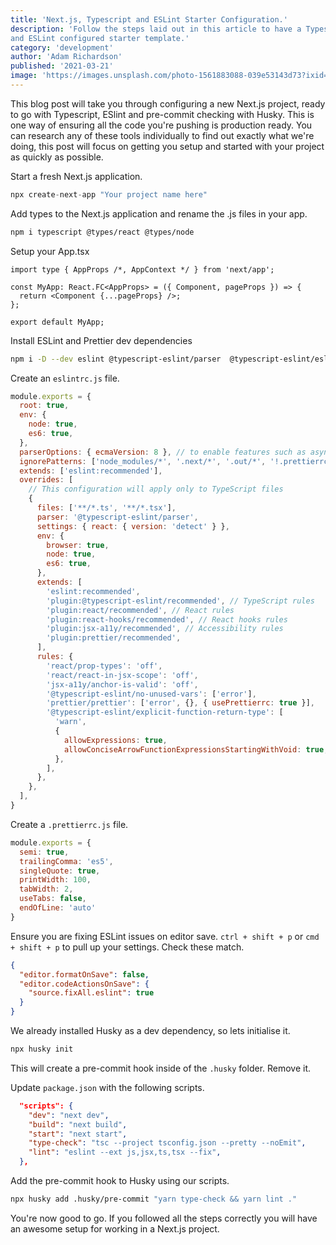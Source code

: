 ---
title: 'Next.js, Typescript and ESLint Starter Configuration.'
description: 'Follow the steps laid out in this article to have a Typescript
and ESLint configured starter template.'
category: 'development'
author: 'Adam Richardson'
published: '2021-03-21'
image: 'https://images.unsplash.com/photo-1561883088-039e53143d73?ixid=MXwxMjA3fDB8MHxwaG90by1wYWdlfHx8fGVufDB8fHw'
---

This blog post will take you through configuring a new Next.js project, ready 
to go with Typescript, ESlint and pre-commit checking with Husky. This is one 
way of ensuring all the code you're pushing is production ready. You can research
any of these tools individually to find out exactly what we're doing, this post 
will focus on getting you setup and started with your project as quickly as possible.

Start a fresh Next.js application.
```js
npx create-next-app "Your project name here"
```

Add types to the Next.js application and rename the .js files in your app.

```bash
npm i typescript @types/react @types/node
```

Setup your App.tsx
```jsx:/pages/_app.tsx
import type { AppProps /*, AppContext */ } from 'next/app';

const MyApp: React.FC<AppProps> = ({ Component, pageProps }) => {
  return <Component {...pageProps} />;
};

export default MyApp;
```
Install ESLint and Prettier dev dependencies
```bash
npm i -D --dev eslint @typescript-eslint/parser  @typescript-eslint/eslint-plugin eslint-plugin-react eslint-plugin-react-hooks eslint-plugin-jsx-a11y prettier eslint-plugin-prettier eslint-config-prettier husky
```

Create an `eslintrc.js` file.
```js:.eslintrc.js
module.exports = {
  root: true,
  env: {
    node: true,
    es6: true,
  },
  parserOptions: { ecmaVersion: 8 }, // to enable features such as async/await
  ignorePatterns: ['node_modules/*', '.next/*', '.out/*', '!.prettierrc.js'], // We don't want to lint generated files nor node_modules, but we want to lint .prettierrc.js (ignored by default by eslint)
  extends: ['eslint:recommended'],
  overrides: [
    // This configuration will apply only to TypeScript files
    {
      files: ['**/*.ts', '**/*.tsx'],
      parser: '@typescript-eslint/parser',
      settings: { react: { version: 'detect' } },
      env: {
        browser: true,
        node: true,
        es6: true,
      },
      extends: [
        'eslint:recommended',
        'plugin:@typescript-eslint/recommended', // TypeScript rules
        'plugin:react/recommended', // React rules
        'plugin:react-hooks/recommended', // React hooks rules
        'plugin:jsx-a11y/recommended', // Accessibility rules
        'plugin:prettier/recommended', 
      ],
      rules: {
        'react/prop-types': 'off',
        'react/react-in-jsx-scope': 'off',
        'jsx-a11y/anchor-is-valid': 'off',
        '@typescript-eslint/no-unused-vars': ['error'],
        'prettier/prettier': ['error', {}, { usePrettierrc: true }],
        '@typescript-eslint/explicit-function-return-type': [
          'warn',
          {
            allowExpressions: true,
            allowConciseArrowFunctionExpressionsStartingWithVoid: true,
          },
        ],
      },
    },
  ],
}
```
Create a `.prettierrc.js` file.
```js:.prettierrc.js
module.exports = {
  semi: true,
  trailingComma: 'es5',
  singleQuote: true,
  printWidth: 100,
  tabWidth: 2,
  useTabs: false,
  endOfLine: 'auto'
}
```

Ensure you are fixing ESLint issues on editor save. `ctrl + shift + p` or `cmd + shift + p` to pull up your settings. Check these match.
```json
{
  "editor.formatOnSave": false,
  "editor.codeActionsOnSave": {
    "source.fixAll.eslint": true
  }
}
```
We already installed Husky as a dev dependency, so lets initialise it.
```bash
npx husky init
```
This will create a pre-commit hook inside of the `.husky` folder. Remove it.

Update `package.json` with the following scripts.
```json
  "scripts": {
    "dev": "next dev",
    "build": "next build",
    "start": "next start",
    "type-check": "tsc --project tsconfig.json --pretty --noEmit",
    "lint": "eslint --ext js,jsx,ts,tsx --fix",
  },
```

Add the pre-commit hook to Husky using our scripts.

```bash
npx husky add .husky/pre-commit "yarn type-check && yarn lint ."
```

You're now good to go. If you followed all the steps correctly you will have an awesome setup for working in a Next.js project. 







